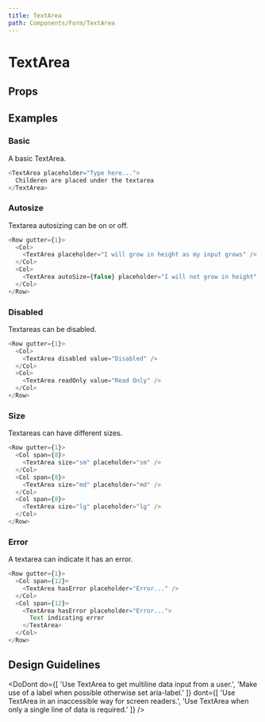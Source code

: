 ```yaml
---
title: TextArea
path: Components/Form/TextArea
---
```



# TextArea

<Description of="TextArea" />

## Props

<Props of="TextArea" />

## Examples

### Basic

A basic TextArea.

```js live
<TextArea placeholder="Type here...">
  Childeren are placed under the textarea
</TextArea>
```

### Autosize

Textarea autosizing can be on or off.

```js live
<Row gutter={1}>
  <Col>
    <TextArea placeholder="I will grow in height as my input grows" />
  </Col>
  <Col>
    <TextArea autoSize={false} placeholder="I will not grow in height" />
  </Col>
</Row>
```

### Disabled

Textareas can be disabled.

```js live
<Row gutter={1}>
  <Col>
    <TextArea disabled value="Disabled" />
  </Col>
  <Col>
    <TextArea readOnly value="Read Only" />
  </Col>
</Row>
```

### Size

Textareas can have different sizes.

```js live
<Row gutter={1}>
  <Col span={8}>
    <TextArea size="sm" placeholder="sm" />
  </Col>
  <Col span={8}>
    <TextArea size="md" placeholder="md" />
  </Col>
  <Col span={8}>
    <TextArea size="lg" placeholder="lg" />
  </Col>
</Row>
```

### Error

A textarea can indicate it has an error.

```js live
<Row gutter={1}>
  <Col span={12}>
    <TextArea hasError placeholder="Error..." />
  </Col>
  <Col span={12}>
    <TextArea hasError placeholder="Error...">
      Text indicating error
    </TextArea>
  </Col>
</Row>
```

## Design Guidelines

<DoDont
  do={[
    'Use TextArea to get multiline data input from a user.',
    'Make use of a label when possible otherwise set aria-label.'
  ]}
  dont={[
    'Use TextArea in an inaccessible way for screen readers.',
    'Use TextArea when only a single line of data is required.'
  ]}
/>
